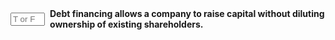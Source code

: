 ::: {.question-block}

<form onsubmit="event.preventDefault(); checkAnswerBox('module6_tf_q050','T')" style="display: flex; align-items: center; gap: 8px;">
<input type="text" id="module6_tf_q050" name="module6_tf_q050" maxlength="1" placeholder="T or F" style="width: 55px;" data-correct-answer="T" /> 
<label for="module6_tf_q050"><strong>Debt financing allows a company to raise capital without diluting ownership of existing shareholders.</strong></label>
</form>

<div id="feedback-module6_tf_q050" class="feedback" data-status="" style="display:none;">
This is TRUE. Debt provides funding while preserving shareholder control since no new equity is issued.
</div>

:::

